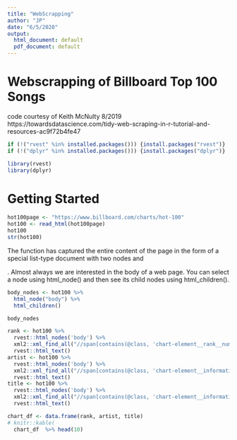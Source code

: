 ```yaml
---
title: "WebScrapping"
author: "JP"
date: "6/5/2020"
output:
  html_document: default
  pdf_document: default
---
```

# Webscrapping of Billboard Top 100 Songs
code courtesy of Keith McNulty 8/2019
https://towardsdatascience.com/tidy-web-scraping-in-r-tutorial-and-resources-ac9f72b4fe47

```r
if (!("rvest" %in% installed.packages())) {install.packages("rvest")}
if (!("dplyr" %in% installed.packages())) {install.packages("dplyr")}

library(rvest)
library(dplyr)
```
# Getting Started

```r
hot100page <- "https://www.billboard.com/charts/hot-100"
hot100 <- read_html(hot100page)
hot100
str(hot100)
```

The function has captured the entire content of the page in the form of a special list-type document with two nodes <head> and <body>. Almost always we are interested in the body of a web page. You can select a node using html_node() and then see its child nodes using html_children().

```r
body_nodes <- hot100 %>% 
  html_node("body") %>%
  html_children()

body_nodes

```

```r
rank <- hot100 %>% 
  rvest::html_nodes('body') %>% 
  xml2::xml_find_all("//span[contains(@class, 'chart-element__rank__number')]") %>% 
  rvest::html_text()
artist <- hot100 %>% 
  rvest::html_nodes('body') %>% 
  xml2::xml_find_all("//span[contains(@class, 'chart-element__information__artist')]") %>% 
  rvest::html_text()
title <- hot100 %>% 
  rvest::html_nodes('body') %>% 
  xml2::xml_find_all("//span[contains(@class, 'chart-element__information__song')]") %>% 
  rvest::html_text()
```

```r
chart_df <- data.frame(rank, artist, title)
# knitr::kable(
  chart_df  %>% head(10)
```

